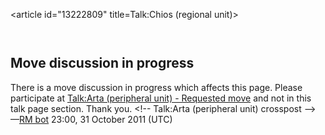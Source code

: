 <article id="13222809" title=Talk:Chios (regional unit)>
	<talkpage id="13222809" title="Talk:Chios (regional unit)">
{{WikiProject Greece|class=start|importance=mid}}

==Move discussion in progress==
There is a move discussion in progress which affects this page. Please participate at [[Talk:Arta (peripheral unit)#Requested move |Talk:Arta (peripheral unit) - Requested move]] and not in this talk page section. Thank you. &lt;!-- Talk:Arta (peripheral unit) crosspost --&gt; —[[User:RM bot|RM bot]] 23:00, 31 October 2011 (UTC)
	</talkpage>
</article>